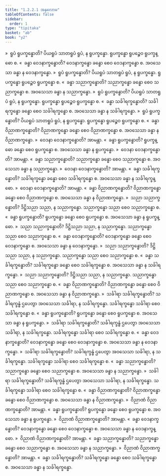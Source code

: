 ```yaml
---
title: "1.2.2.1 အနုလောမ"
tableOfContents: false
sidebar:
  order: 1
type: "tipitaka"
basket: "ab"
book: "y2"
---
```



<DynamicBreadcrumb />

<Division number="28" book="y2" e="ch" v="33" p="22">

<Paragraph number="230" book="y2">
»  ရူပံ ရူပက္ခန္ဓောတိ?
</Paragraph>

<Paragraph number="231" book="y2">
ပိယရူပံ သာတရူပံ ရူပံ, န ရူပက္ခန္ဓော. ရူပက္ခန္ဓော ရူပဉ္စေဝ ရူပက္ခန္ဓော စ.
</Paragraph>

<Paragraph number="232" book="y2">
«  ခန္ဓာ ဝေဒနာက္ခန္ဓောတိ?
</Paragraph>

<Paragraph number="233" book="y2">
ဝေဒနာက္ခန္ဓော ခန္ဓော စေဝ ဝေဒနာက္ခန္ဓော စ.
</Paragraph>

<Paragraph number="234" book="y2">
အဝသေသာ ခန္ဓာ န ဝေဒနာက္ခန္ဓော.
</Paragraph>

<Paragraph number="235" book="y2">
»  ရူပံ ရူပက္ခန္ဓောတိ?
</Paragraph>

<Paragraph number="236" book="y2">
ပိယရူပံ သာတရူပံ ရူပံ, န ရူပက္ခန္ဓော. ရူပက္ခန္ဓော ရူပဉ္စေဝ ရူပက္ခန္ဓော စ.
</Paragraph>

<Paragraph number="237" book="y2">
«  ခန္ဓာ သညာက္ခန္ဓောတိ?
</Paragraph>

<Paragraph number="238" book="y2">
သညာက္ခန္ဓော ခန္ဓော စေဝ သညာက္ခန္ဓော စ. အဝသေသာ ခန္ဓာ န သညာက္ခန္ဓော.
</Paragraph>

<Paragraph number="239" book="y2">
»  ရူပံ ရူပက္ခန္ဓောတိ?
</Paragraph>

<Paragraph number="240" book="y2">
ပိယရူပံ သာတရူပံ ရူပံ, န ရူပက္ခန္ဓော. ရူပက္ခန္ဓော ရူပဉ္စေဝ ရူပက္ခန္ဓော စ.
</Paragraph>

<Paragraph number="241" book="y2">
«  ခန္ဓာ သင်္ခါရက္ခန္ဓောတိ?
</Paragraph>

<Paragraph number="242" book="y2">
သင်္ခါရက္ခန္ဓော ခန္ဓော စေဝ သင်္ခါရက္ခန္ဓော စ. အဝသေသာ ခန္ဓာ န သင်္ခါရက္ခန္ဓော.
</Paragraph>

<Paragraph number="243" book="y2">
»  ရူပံ ရူပက္ခန္ဓောတိ?
</Paragraph>

<Paragraph number="244" book="y2">
ပိယရူပံ သာတရူပံ ရူပံ, န ရူပက္ခန္ဓော. ရူပက္ခန္ဓော ရူပဉ္စေဝ ရူပက္ခန္ဓော စ.
</Paragraph>

<Paragraph number="245" book="y2">
«  ခန္ဓာ ဝိညာဏက္ခန္ဓောတိ?
</Paragraph>

<Paragraph number="246" book="y2">
ဝိညာဏက္ခန္ဓော ခန္ဓော စေဝ ဝိညာဏက္ခန္ဓော စ. အဝသေသာ ခန္ဓာ န ဝိညာဏက္ခန္ဓော.
</Paragraph>

</Division>
<Division number="29" book="y2" e="ch" v="33" p="23">

<Paragraph number="247" book="y2">
»  ဝေဒနာ ဝေဒနာက္ခန္ဓောတိ? အာမန္တာ.
</Paragraph>

<Paragraph number="248" book="y2">
«  ခန္ဓာ ရူပက္ခန္ဓောတိ?
</Paragraph>

<Paragraph number="249" book="y2">
ရူပက္ခန္ဓော ခန္ဓော စေဝ ရူပက္ခန္ဓော စ. အဝသေသာ ခန္ဓာ န ရူပက္ခန္ဓော.
</Paragraph>

<Paragraph number="250" book="y2">
»  ဝေဒနာ ဝေဒနာက္ခန္ဓောတိ? အာမန္တာ.
</Paragraph>

<Paragraph number="251" book="y2">
«  ခန္ဓာ သညာက္ခန္ဓောတိ?
</Paragraph>

<Paragraph number="252" book="y2">
သညာက္ခန္ဓော ခန္ဓော စေဝ သညာက္ခန္ဓော စ. အဝသေသာ ခန္ဓာ န သညာက္ခန္ဓော.
</Paragraph>

<Paragraph number="253" book="y2">
»  ဝေဒနာ ဝေဒနာက္ခန္ဓောတိ? အာမန္တာ.
</Paragraph>

<Paragraph number="254" book="y2">
«  ခန္ဓာ သင်္ခါရက္ခန္ဓောတိ?
</Paragraph>

<Paragraph number="255" book="y2">
သင်္ခါရက္ခန္ဓော ခန္ဓော စေဝ သင်္ခါရက္ခန္ဓော စ. အဝသေသာ ခန္ဓာ န သင်္ခါရက္ခန္ဓော.
</Paragraph>

<Paragraph number="256" book="y2">
»  ဝေဒနာ ဝေဒနာက္ခန္ဓောတိ? အာမန္တာ.
</Paragraph>

<Paragraph number="257" book="y2">
«  ခန္ဓာ ဝိညာဏက္ခန္ဓောတိ?
</Paragraph>

<Paragraph number="258" book="y2">
ဝိညာဏက္ခန္ဓော ခန္ဓော စေဝ ဝိညာဏက္ခန္ဓော စ. အဝသေသာ ခန္ဓာ န ဝိညာဏက္ခန္ဓော.
</Paragraph>

</Division>
<Division number="30" book="y2" e="ch" v="33" p="23">

<Paragraph number="259" book="y2">
»  သညာ သညာက္ခန္ဓောတိ?
</Paragraph>

<Paragraph number="260" book="y2">
ဒိဋ္ဌိသညာ သညာ, န သညာက္ခန္ဓော. သညာက္ခန္ဓော သညာ စေဝ သညာက္ခန္ဓော စ.
</Paragraph>

<Paragraph number="261" book="y2">
«  ခန္ဓာ ရူပက္ခန္ဓောတိ?
</Paragraph>

<Paragraph number="262" book="y2">
ရူပက္ခန္ဓော ခန္ဓော စေဝ ရူပက္ခန္ဓော စ. အဝသေသာ ခန္ဓာ န ရူပက္ခန္ဓော.
</Paragraph>

<Paragraph number="263" book="y2">
»  သညာ သညာက္ခန္ဓောတိ?
</Paragraph>

<Paragraph number="264" book="y2">
ဒိဋ္ဌိသညာ သညာ, န သညာက္ခန္ဓော. သညာက္ခန္ဓော သညာ စေဝ သညာက္ခန္ဓော စ.
</Paragraph>

<Paragraph number="265" book="y2">
«  ခန္ဓာ ဝေဒနာက္ခန္ဓောတိ?
</Paragraph>

<Paragraph number="266" book="y2">
ဝေဒနာက္ခန္ဓော ခန္ဓော စေဝ ဝေဒနာက္ခန္ဓော စ. အဝသေသာ ခန္ဓာ န ဝေဒနာက္ခန္ဓော.
</Paragraph>

<Paragraph number="267" book="y2">
»  သညာ သညာက္ခန္ဓောတိ?
</Paragraph>

<Paragraph number="268" book="y2">
ဒိဋ္ဌိသညာ သညာ, န သညာက္ခန္ဓော. သညာက္ခန္ဓော သညာ စေဝ သညာက္ခန္ဓော စ.
</Paragraph>

<Paragraph number="269" book="y2">
«  ခန္ဓာ သင်္ခါရက္ခန္ဓောတိ?
</Paragraph>

<Paragraph number="270" book="y2">
သင်္ခါရက္ခန္ဓော ခန္ဓော စေဝ သင်္ခါရက္ခန္ဓော စ. အဝသေသာ ခန္ဓာ န သင်္ခါရက္ခန္ဓော.
</Paragraph>

<Paragraph number="271" book="y2">
»  သညာ သညာက္ခန္ဓောတိ?
</Paragraph>

<Paragraph number="272" book="y2">
ဒိဋ္ဌိသညာ သညာ, န သညာက္ခန္ဓော. သညာက္ခန္ဓော သညာ စေဝ သညာက္ခန္ဓော စ.
</Paragraph>

<Paragraph number="273" book="y2">
«  ခန္ဓာ ဝိညာဏက္ခန္ဓောတိ?
</Paragraph>

<Paragraph number="274" book="y2">
ဝိညာဏက္ခန္ဓော ခန္ဓော စေဝ ဝိညာဏက္ခန္ဓော စ. အဝသေသာ ခန္ဓာ န ဝိညာဏက္ခန္ဓော.
</Paragraph>

</Division>
<Division number="31" book="y2" e="ch" v="33" p="24">

<Paragraph number="275" book="y2">
»  သင်္ခါရာ သင်္ခါရက္ခန္ဓောတိ?
</Paragraph>

<Paragraph number="276" book="y2">
သင်္ခါရက္ခန္ဓံ ဌပေတွာ အဝသေသာ သင်္ခါရာ, န သင်္ခါရက္ခန္ဓော. သင်္ခါရက္ခန္ဓော သင်္ခါရာ စေဝ သင်္ခါရက္ခန္ဓော စ.
</Paragraph>

<Paragraph number="277" book="y2">
«  ခန္ဓာ ရူပက္ခန္ဓောတိ?
</Paragraph>

<Paragraph number="278" book="y2">
ရူပက္ခန္ဓော ခန္ဓော စေဝ ရူပက္ခန္ဓော စ. အဝသေသာ ခန္ဓာ န ရူပက္ခန္ဓော.
</Paragraph>

<Paragraph number="279" book="y2">
»  သင်္ခါရာ သင်္ခါရက္ခန္ဓောတိ?
</Paragraph>

<Paragraph number="280" book="y2">
သင်္ခါရက္ခန္ဓံ ဌပေတွာ အဝသေသာ သင်္ခါရာ, န သင်္ခါရက္ခန္ဓော. သင်္ခါရက္ခန္ဓော သင်္ခါရာ စေဝ သင်္ခါရက္ခန္ဓော စ.
</Paragraph>

<Paragraph number="281" book="y2">
«  ခန္ဓာ ဝေဒနာက္ခန္ဓောတိ?
</Paragraph>

<Paragraph number="282" book="y2">
ဝေဒနာက္ခန္ဓော ခန္ဓော စေဝ ဝေဒနာက္ခန္ဓော စ. အဝသေသာ ခန္ဓာ န ဝေဒနာက္ခန္ဓော.
</Paragraph>

<Paragraph number="283" book="y2">
»  သင်္ခါရာ သင်္ခါရက္ခန္ဓောတိ?
</Paragraph>

<Paragraph number="284" book="y2">
သင်္ခါရက္ခန္ဓံ ဌပေတွာ အဝသေသာ သင်္ခါရာ, န သင်္ခါရက္ခန္ဓော. သင်္ခါရက္ခန္ဓော သင်္ခါရာ စေဝ သင်္ခါရက္ခန္ဓော စ.
</Paragraph>

<Paragraph number="285" book="y2">
«  ခန္ဓာ သညာက္ခန္ဓောတိ?
</Paragraph>

<Paragraph number="286" book="y2">
သညာက္ခန္ဓော ခန္ဓော စေဝ သညာက္ခန္ဓော စ. အဝသေသာ ခန္ဓာ န သညာက္ခန္ဓော.
</Paragraph>

<Paragraph number="287" book="y2">
»  သင်္ခါရာ သင်္ခါရက္ခန္ဓောတိ?
</Paragraph>

<Paragraph number="288" book="y2">
သင်္ခါရက္ခန္ဓံ ဌပေတွာ အဝသေသာ သင်္ခါရာ, န သင်္ခါရက္ခန္ဓော. သင်္ခါရက္ခန္ဓော သင်္ခါရာ စေဝ သင်္ခါရက္ခန္ဓော စ.
</Paragraph>

<Paragraph number="289" book="y2">
«  ခန္ဓာ ဝိညာဏက္ခန္ဓောတိ?
</Paragraph>

<Paragraph number="290" book="y2">
ဝိညာဏက္ခန္ဓော ခန္ဓော စေဝ ဝိညာဏက္ခန္ဓော စ. အဝသေသာ ခန္ဓာ န ဝိညာဏက္ခန္ဓော.
</Paragraph>

</Division>
<Division number="32" book="y2" e="ch" v="33" p="24">

<Paragraph number="291" book="y2">
»  ဝိညာဏံ ဝိညာဏက္ခန္ဓောတိ? အာမန္တာ.
</Paragraph>

<Paragraph number="292" book="y2">
«  ခန္ဓာ ရူပက္ခန္ဓောတိ?
</Paragraph>

<Paragraph number="293" book="y2">
ရူပက္ခန္ဓော ခန္ဓော စေဝ ရူပက္ခန္ဓော စ. အဝသေသာ ခန္ဓာ န ရူပက္ခန္ဓော.
</Paragraph>

<Paragraph number="294" book="y2">
»  ဝိညာဏံ ဝိညာဏက္ခန္ဓောတိ? အာမန္တာ.
</Paragraph>

<Paragraph number="295" book="y2">
«  ခန္ဓာ ဝေဒနာက္ခန္ဓောတိ?
</Paragraph>

<Paragraph number="296" book="y2">
ဝေဒနာက္ခန္ဓော ခန္ဓော စေဝ ဝေဒနာက္ခန္ဓော စ. အဝသေသာ ခန္ဓာ န ဝေဒနာက္ခန္ဓော.
</Paragraph>

<Paragraph number="297" book="y2">
»  ဝိညာဏံ ဝိညာဏက္ခန္ဓောတိ? အာမန္တာ.
</Paragraph>

<Paragraph number="298" book="y2">
«  ခန္ဓာ သညာက္ခန္ဓောတိ?
</Paragraph>

<Paragraph number="299" book="y2">
သညာက္ခန္ဓော ခန္ဓော စေဝ သညာက္ခန္ဓော စ. အဝသေသာ ခန္ဓာ န သညာက္ခန္ဓော.
</Paragraph>

<Paragraph number="300" book="y2">
»  ဝိညာဏံ ဝိညာဏက္ခန္ဓောတိ? အာမန္တာ.
</Paragraph>

<Paragraph number="301" book="y2">
«  ခန္ဓာ သင်္ခါရက္ခန္ဓောတိ?
</Paragraph>

<Paragraph number="302" book="y2">
သင်္ခါရက္ခန္ဓော ခန္ဓော စေဝ သင်္ခါရက္ခန္ဓော စ. အဝသေသာ ခန္ဓာ န သင်္ခါရက္ခန္ဓော.
</Paragraph>
</Division>
